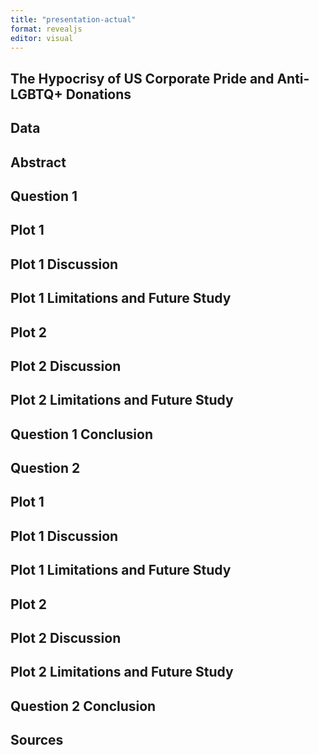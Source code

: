 ```yaml
---
title: "presentation-actual"
format: revealjs
editor: visual
---
```


## The Hypocrisy of US Corporate Pride and Anti-LGBTQ+ Donations

## Data

## Abstract

## Question 1

## Plot 1

## Plot 1 Discussion

## Plot 1 Limitations and Future Study

## Plot 2

## Plot 2 Discussion

## Plot 2 Limitations and Future Study

## Question 1 Conclusion

## Question 2

## Plot 1

## Plot 1 Discussion

## Plot 1 Limitations and Future Study

## Plot 2

## Plot 2 Discussion

## Plot 2 Limitations and Future Study

## Question 2 Conclusion

## Sources
